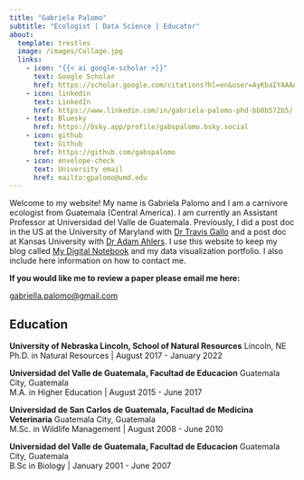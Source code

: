 ```yaml
---
title: "Gabriela Palomo"
subtitle: "Ecologist | Data Science | Educator"
about: 
  template: trestles
  image: /images/Collage.jpg
  links: 
    - icon: "{{< ai google-scholar >}}"
      text: Google Scholar 
      href: https://scholar.google.com/citations?hl=en&user=AyKbaIYAAAAJ
    - icon: linkedin
      text: LinkedIn 
      href: https://www.linkedin.com/in/gabriela-palomo-phd-bb0b572b5/
    - text: Bluesky
      href: https://bsky.app/profile/gabspalomo.bsky.social
    - icon: github
      text: Github
      href: https://github.com/gabspalomo
    - icon: envelope-check
      text: University email 
      href: mailto:gpalomo@umd.edu
---
```


<!-- <img src="/images/IMG_20160506_131437.jpg" height="300" class="center"/> <img src="/images/DSC09144.JPG" height="300" class="center"/> <img src="/images/DSC00750.JPG" height="300" class="center"/>  -->

<!-- :::{layout="[[-0.05,1,-0.05]]"} -->

<!-- <img src="/images/banner.jpg" height="300" class="center"/>  -->

::: column-page
Welcome to my website! My name is Gabriela Palomo and I am a carnivore ecologist from Guatemala (Central America). I am currently an Assistant Professor at Universidad del Valle de Guatemala. Previously, I did a post doc in the US at the University of Maryland with [Dr Travis Gallo](https://urbanxnaturelab.com/) and a post doc at Kansas University with [Dr Adam Ahlers](https://hnr.k-state.edu/about/people/faculty/ahlers-adam/). I use this website to keep my blog called [My Digital Notebook](blog.html) and my data visualization portfolio. I also include here information on how to contact me.

**If you would like me to review a paper please email me here:** 

[gabriella.palomo@gmail.com](mailto:gabriella.palomo@gmail.com)   

## Education

**University of Nebraska Lincoln, School of Natural Resources** Lincoln, NE\
Ph.D. in Natural Resources \| August 2017 - January 2022

**Universidad del Valle de Guatemala, Facultad de Educacion** Guatemala City, Guatemala\
M.A. in Higher Education \| August 2015 - June 2017

**Universidad de San Carlos de Guatemala, Facultad de Medicina Veterinaria** Guatemala City, Guatemala\
M.Sc. in Wildlife Management \| August 2008 - June 2010

**Universidad del Valle de Guatemala, Facultad de Educacion** Guatemala City, Guatemala\
B.Sc in Biology \| January 2001 - June 2007

<p></p>

:::
